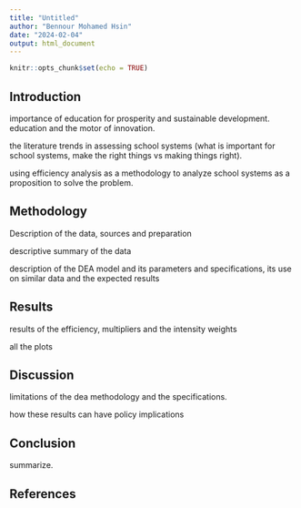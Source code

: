 ```yaml
---
title: "Untitled"
author: "Bennour Mohamed Hsin"
date: "2024-02-04"
output: html_document
---
```


```r
knitr::opts_chunk$set(echo = TRUE)
```

## Introduction

  importance of education for prosperity and sustainable development. education and the motor of innovation. 
  
  the literature trends in assessing school systems (what is important for school systems, make the right things vs making things right). 
  
  using efficiency analysis as a methodology to analyze school systems as a proposition to solve the problem.


## Methodology


Description of the data, sources and preparation 

descriptive summary of the data

description of the DEA model and its parameters and specifications, its use on similar data and the expected results


## Results

results of the efficiency, multipliers and the intensity weights

all the plots


## Discussion

limitations of the dea methodology and the specifications.

how these results can have policy implications

## Conclusion

summarize.


## References